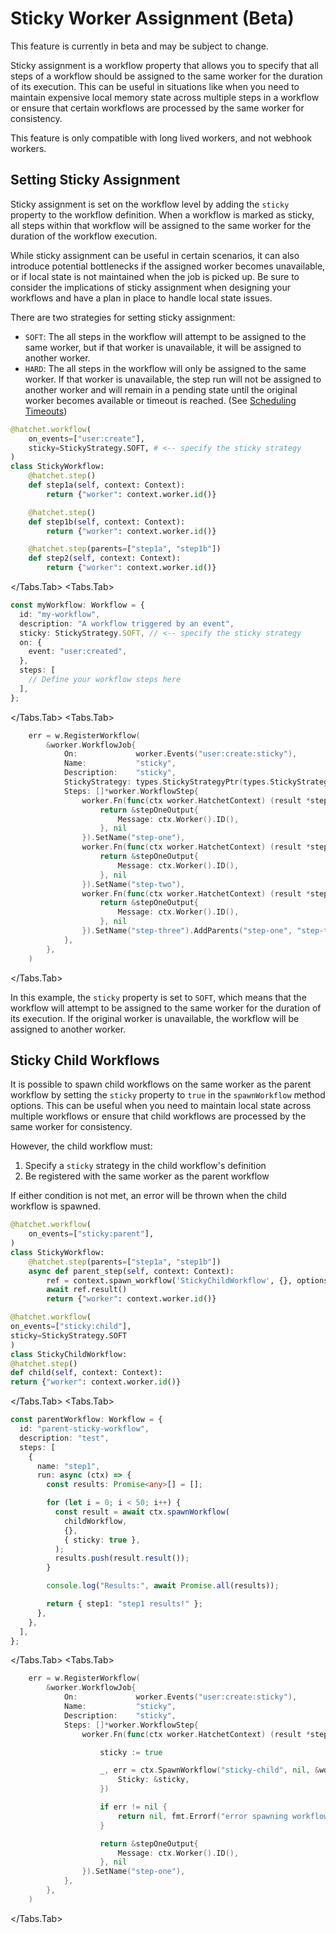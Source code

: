 
# Sticky Worker Assignment (Beta)

<Callout type="info">
  This feature is currently in beta and may be subject to change.
</Callout>

Sticky assignment is a workflow property that allows you to specify that all steps of a workflow should be assigned to the same worker for the duration of its execution. This can be useful in situations like when you need to maintain expensive local memory state across multiple steps in a workflow or ensure that certain workflows are processed by the same worker for consistency.

<Callout type="warn">
  This feature is only compatible with long lived workers, and not webhook
  workers.
</Callout>

## Setting Sticky Assignment

Sticky assignment is set on the workflow level by adding the `sticky` property to the workflow definition. When a workflow is marked as sticky, all steps within that workflow will be assigned to the same worker for the duration of the workflow execution.

<Callout type="warning">
  While sticky assignment can be useful in certain scenarios, it can also
  introduce potential bottlenecks if the assigned worker becomes unavailable, or
  if local state is not maintained when the job is picked up. Be sure to
  consider the implications of sticky assignment when designing your workflows
  and have a plan in place to handle local state issues.
</Callout>

There are two strategies for setting sticky assignment:

- `SOFT`: The all steps in the workflow will attempt to be assigned to the same worker, but if that worker is unavailable, it will be assigned to another worker.
- `HARD`: The all steps in the workflow will only be assigned to the same worker. If that worker is unavailable, the step run will not be assigned to another worker and will remain in a pending state until the original worker becomes available or timeout is reached. (See [Scheduling Timeouts](../timeouts.mdx))

<UniversalTabs key="worker">
  <Tabs.Tab>

```python
@hatchet.workflow(
    on_events=["user:create"],
    sticky=StickyStrategy.SOFT, # <-- specify the sticky strategy
)
class StickyWorkflow:
    @hatchet.step()
    def step1a(self, context: Context):
        return {"worker": context.worker.id()}

    @hatchet.step()
    def step1b(self, context: Context):
        return {"worker": context.worker.id()}

    @hatchet.step(parents=["step1a", "step1b"])
    def step2(self, context: Context):
        return {"worker": context.worker.id()}

```

  </Tabs.Tab>
  <Tabs.Tab>

```typescript
const myWorkflow: Workflow = {
  id: "my-workflow",
  description: "A workflow triggered by an event",
  sticky: StickyStrategy.SOFT, // <-- specify the sticky strategy
  on: {
    event: "user:created",
  },
  steps: [
    // Define your workflow steps here
  ],
};
```

  </Tabs.Tab>
  <Tabs.Tab>

```go
	err = w.RegisterWorkflow(
		&worker.WorkflowJob{
			On:             worker.Events("user:create:sticky"),
			Name:           "sticky",
			Description:    "sticky",
			StickyStrategy: types.StickyStrategyPtr(types.StickyStrategy_SOFT),
			Steps: []*worker.WorkflowStep{
				worker.Fn(func(ctx worker.HatchetContext) (result *stepOneOutput, err error) {
					return &stepOneOutput{
						Message: ctx.Worker().ID(),
					}, nil
				}).SetName("step-one"),
				worker.Fn(func(ctx worker.HatchetContext) (result *stepOneOutput, err error) {
					return &stepOneOutput{
						Message: ctx.Worker().ID(),
					}, nil
				}).SetName("step-two"),
				worker.Fn(func(ctx worker.HatchetContext) (result *stepOneOutput, err error) {
					return &stepOneOutput{
						Message: ctx.Worker().ID(),
					}, nil
				}).SetName("step-three").AddParents("step-one", "step-two"),
			},
		},
	)
```

  </Tabs.Tab>
</UniversalTabs>

In this example, the `sticky` property is set to `SOFT`, which means that the workflow will attempt to be assigned to the same worker for the duration of its execution. If the original worker is unavailable, the workflow will be assigned to another worker.

## Sticky Child Workflows

It is possible to spawn child workflows on the same worker as the parent workflow by setting the `sticky` property to `true` in the `spawnWorkflow` method options. This can be useful when you need to maintain local state across multiple workflows or ensure that child workflows are processed by the same worker for consistency.

However, the child workflow must:

1. Specify a `sticky` strategy in the child workflow's definition
2. Be registered with the same worker as the parent workflow

If either condition is not met, an error will be thrown when the child workflow is spawned.

<UniversalTabs key="worker">
  <Tabs.Tab>

```python
@hatchet.workflow(
    on_events=["sticky:parent"],
)
class StickyWorkflow:
    @hatchet.step(parents=["step1a", "step1b"])
    async def parent_step(self, context: Context):
        ref = context.spawn_workflow('StickyChildWorkflow', {}, options={"sticky": True})
        await ref.result()
        return {"worker": context.worker.id()}
```

```python
@hatchet.workflow(
on_events=["sticky:child"],
sticky=StickyStrategy.SOFT
)
class StickyChildWorkflow:
@hatchet.step()
def child(self, context: Context):
return {"worker": context.worker.id()}

```

  </Tabs.Tab>
  <Tabs.Tab>

```typescript
const parentWorkflow: Workflow = {
  id: "parent-sticky-workflow",
  description: "test",
  steps: [
    {
      name: "step1",
      run: async (ctx) => {
        const results: Promise<any>[] = [];

        for (let i = 0; i < 50; i++) {
          const result = await ctx.spawnWorkflow(
            childWorkflow,
            {},
            { sticky: true },
          );
          results.push(result.result());
        }

        console.log("Results:", await Promise.all(results));

        return { step1: "step1 results!" };
      },
    },
  ],
};
```

  </Tabs.Tab>
  <Tabs.Tab>

```go
	err = w.RegisterWorkflow(
		&worker.WorkflowJob{
			On:             worker.Events("user:create:sticky"),
			Name:           "sticky",
			Description:    "sticky",
			Steps: []*worker.WorkflowStep{
				worker.Fn(func(ctx worker.HatchetContext) (result *stepOneOutput, err error) {

    				sticky := true

    				_, err = ctx.SpawnWorkflow("sticky-child", nil, &worker.SpawnWorkflowOpts{
    					Sticky: &sticky,
    				})

    				if err != nil {
    					return nil, fmt.Errorf("error spawning workflow: %w", err)
    				}

    				return &stepOneOutput{
    					Message: ctx.Worker().ID(),
    				}, nil
    			}).SetName("step-one"),
    		},
    	},
    )

```

  </Tabs.Tab>
</UniversalTabs>
